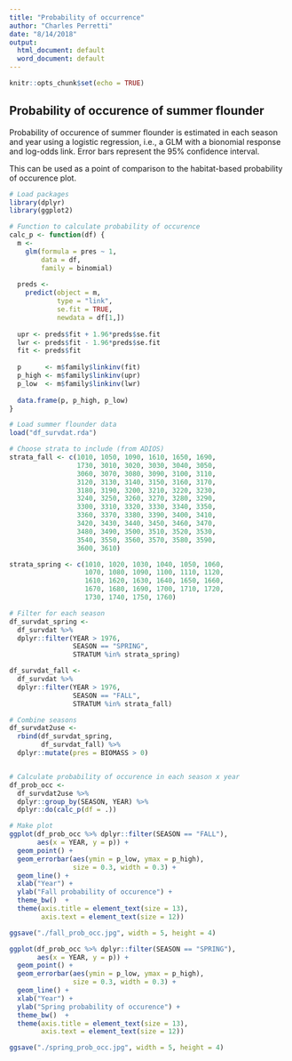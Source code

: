 ```yaml
---
title: "Probability of occurrence"
author: "Charles Perretti"
date: "8/14/2018"
output:
  html_document: default
  word_document: default
---
```


```r
knitr::opts_chunk$set(echo = TRUE)
```

## Probability of occurence of summer flounder

Probability of occurence of summer flounder is estimated
in each season and year using a logistic regression, i.e., a GLM with a bionomial response and log-odds link. Error bars represent the 95% confidence interval.

This can be used as a point of comparison to the habitat-based probability of occurence plot.



```r
# Load packages
library(dplyr)
library(ggplot2)

# Function to calculate probability of occurence
calc_p <- function(df) {
  m <- 
    glm(formula = pres ~ 1,
        data = df, 
        family = binomial)
  
  preds <-
    predict(object = m,
            type = "link", 
            se.fit = TRUE,
            newdata = df[1,])
  
  upr <- preds$fit + 1.96*preds$se.fit
  lwr <- preds$fit - 1.96*preds$se.fit
  fit <- preds$fit
  
  p      <- m$family$linkinv(fit)
  p_high <- m$family$linkinv(upr)
  p_low  <- m$family$linkinv(lwr)
  
  data.frame(p, p_high, p_low)
}

# Load summer flounder data
load("df_survdat.rda")

# Choose strata to include (from ADIOS)
strata_fall <- c(1010, 1050, 1090, 1610, 1650, 1690,
                 1730, 3010, 3020, 3030, 3040, 3050,
                 3060, 3070, 3080, 3090, 3100, 3110,
                 3120, 3130, 3140, 3150, 3160, 3170,
                 3180, 3190, 3200, 3210, 3220, 3230,
                 3240, 3250, 3260, 3270, 3280, 3290,
                 3300, 3310, 3320, 3330, 3340, 3350,
                 3360, 3370, 3380, 3390, 3400, 3410,
                 3420, 3430, 3440, 3450, 3460, 3470,
                 3480, 3490, 3500, 3510, 3520, 3530,
                 3540, 3550, 3560, 3570, 3580, 3590,
                 3600, 3610)

strata_spring <- c(1010, 1020, 1030, 1040, 1050, 1060,
                   1070, 1080, 1090, 1100, 1110, 1120,
                   1610, 1620, 1630, 1640, 1650, 1660,
                   1670, 1680, 1690, 1700, 1710, 1720,
                   1730, 1740, 1750, 1760)

# Filter for each season
df_survdat_spring <-
  df_survdat %>%
  dplyr::filter(YEAR > 1976,
                SEASON == "SPRING",
                STRATUM %in% strata_spring)

df_survdat_fall <-
  df_survdat %>%
  dplyr::filter(YEAR > 1976,
                SEASON == "FALL",
                STRATUM %in% strata_fall)

# Combine seasons
df_survdat2use <-
  rbind(df_survdat_spring,
        df_survdat_fall) %>%
  dplyr::mutate(pres = BIOMASS > 0)


# Calculate probability of occurence in each season x year
df_prob_occ <-
  df_survdat2use %>%
  dplyr::group_by(SEASON, YEAR) %>%
  dplyr::do(calc_p(df = .))

# Make plot
ggplot(df_prob_occ %>% dplyr::filter(SEASON == "FALL"), 
       aes(x = YEAR, y = p)) +
  geom_point() +
  geom_errorbar(aes(ymin = p_low, ymax = p_high), 
                size = 0.3, width = 0.3) +
  geom_line() +
  xlab("Year") +
  ylab("Fall probability of occurence") +
  theme_bw()  +
  theme(axis.title = element_text(size = 13),
        axis.text = element_text(size = 12))

ggsave("./fall_prob_occ.jpg", width = 5, height = 4)

ggplot(df_prob_occ %>% dplyr::filter(SEASON == "SPRING"), 
       aes(x = YEAR, y = p)) +
  geom_point() +
  geom_errorbar(aes(ymin = p_low, ymax = p_high), 
                size = 0.3, width = 0.3) +
  geom_line() +
  xlab("Year") +
  ylab("Spring probability of occurence") +
  theme_bw()  +
  theme(axis.title = element_text(size = 13),
        axis.text = element_text(size = 12))

ggsave("./spring_prob_occ.jpg", width = 5, height = 4)
```
